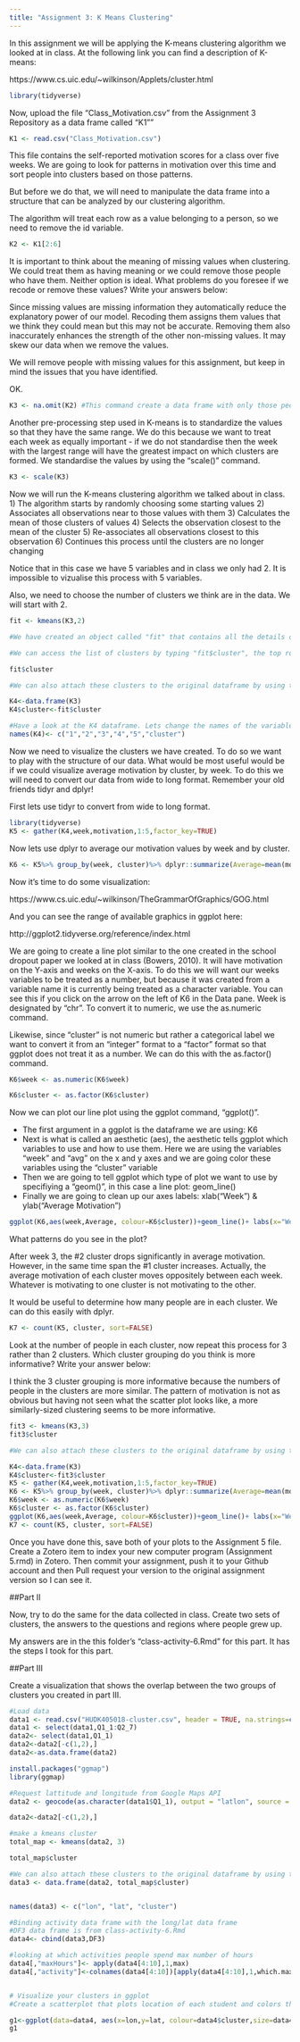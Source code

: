 ```yaml
---
title: "Assignment 3: K Means Clustering"
---
```


In this assignment we will be applying the K-means clustering algorithm we looked at in class. At the following link you can find a description of K-means:

https://www.cs.uic.edu/~wilkinson/Applets/cluster.html


```r
library(tidyverse)
```

Now, upload the file "Class_Motivation.csv" from the Assignment 3 Repository as a data frame called "K1""
```r

K1 <- read.csv("Class_Motivation.csv")

```

This file contains the self-reported motivation scores for a class over five weeks. We are going to look for patterns in motivation over this time and sort people into clusters based on those patterns.

But before we do that, we will need to manipulate the data frame into a structure that can be analyzed by our clustering algorithm.

The algorithm will treat each row as a value belonging to a person, so we need to remove the id variable.

```r

K2 <- K1[2:6]

```

It is important to think about the meaning of missing values when clustering. We could treat them as having meaning or we could remove those people who have them. Neither option is ideal. What problems do you foresee if we recode or remove these values? Write your answers below:

Since missing values are missing information they automatically reduce the explanatory power of our model. Recoding them assigns them values that we think they could mean but this may not be accurate. Removing them also inaccurately enhances the strength of the other non-missing values. It may skew our data when we remove the values.


We will remove people with missing values for this assignment, but keep in mind the issues that you have identified.

OK.

```r

K3 <- na.omit(K2) #This command create a data frame with only those people with no missing values. It "omits" all rows with missing values, also known as a "listwise deletion". EG - It runs down the list deleting rows as it goes.

```

Another pre-processing step used in K-means is to standardize the values so that they have the same range. We do this because we want to treat each week as equally important - if we do not standardise then the week with the largest range will have the greatest impact on which clusters are formed. We standardise the values by using the "scale()" command.

```r

K3 <- scale(K3)

```


Now we will run the K-means clustering algorithm we talked about in class. 
1) The algorithm starts by randomly choosing some starting values 
2) Associates all observations near to those values with them
3) Calculates the mean of those clusters of values
4) Selects the observation closest to the mean of the cluster
5) Re-associates all observations closest to this observation
6) Continues this process until the clusters are no longer changing

Notice that in this case we have 5 variables and in class we only had 2. It is impossible to vizualise this process with 5 variables.

Also, we need to choose the number of clusters we think are in the data. We will start with 2.

```r

fit <- kmeans(K3,2)

#We have created an object called "fit" that contains all the details of our clustering including which observations belong to each cluster.

#We can access the list of clusters by typing "fit$cluster", the top row corresponds to the original order the rows were in. Notice we have deleted some rows.

fit$cluster

#We can also attach these clusters to the original dataframe by using the "data.frame" command to create a new data frame called K4.

K4<-data.frame(K3)
K4$cluster<-fit$cluster

#Have a look at the K4 dataframe. Lets change the names of the variables to make it more convenient with the names() command.
names(K4)<- c("1","2","3","4","5","cluster")

```

Now we need to visualize the clusters we have created. To do so we want to play with the structure of our data. What would be most useful would be if we could visualize average motivation by cluster, by week. To do this we will need to convert our data from wide to long format. Remember your old friends tidyr and dplyr!

First lets use tidyr to convert from wide to long format.
```r
library(tidyverse)
K5 <- gather(K4,week,motivation,1:5,factor_key=TRUE)
```

Now lets use dplyr to average our motivation values by week and by cluster.

```r

K6 <- K5%>% group_by(week, cluster)%>% dplyr::summarize(Average=mean(motivation, na.rm=TRUE))

```

Now it's time to do some visualization: 

https://www.cs.uic.edu/~wilkinson/TheGrammarOfGraphics/GOG.html

And you can see the range of available graphics in ggplot here:

http://ggplot2.tidyverse.org/reference/index.html

We are going to create a line plot similar to the one created in the school dropout paper we looked at in class (Bowers, 2010). It will have motivation on the Y-axis and weeks on the X-axis. To do this we will want our weeks variables to be treated as a number, but because it was created from a variable name it is currently being treated as a character variable. You can see this if you click on the arrow on the left of K6 in the Data pane. Week is designated by "chr". To convert it to numeric, we use the as.numeric command. 

Likewise, since "cluster" is not numeric but rather a categorical label we want to convert it from an "integer" format to a "factor" format so that ggplot does not treat it as a number. We can do this with the as.factor() command.

```r

K6$week <- as.numeric(K6$week)

K6$cluster <- as.factor(K6$cluster)

```

Now we can plot our line plot using the ggplot command, "ggplot()".

- The first argument in a ggplot is the dataframe we are using: K6
- Next is what is called an aesthetic (aes), the aesthetic tells ggplot which variables to use and how to use them. Here we are using the variables "week" and "avg" on the x and y axes and we are going color these variables using the "cluster" variable
- Then we are going to tell ggplot which type of plot we want to use by specifiying a "geom()", in this case a line plot: geom_line()
- Finally we are going to clean up our axes labels: xlab("Week") & ylab("Average Motivation")

```r
ggplot(K6,aes(week,Average, colour=K6$cluster))+geom_line()+ labs(x="Week", y="Average Motivation")

```

What patterns do you see in the plot?

After week 3, the #2 cluster drops significantly in average motivation. However, in the same time span the #1 cluster increases. Actually, the average motivation of each cluster moves oppositely between each week. Whatever is motivating to one cluster is not motivating to the other.

It would be useful to determine how many people are in each cluster. We can do this easily with dplyr.

```r
K7 <- count(K5, cluster, sort=FALSE)
```

Look at the number of people in each cluster, now repeat this process for 3 rather than 2 clusters. Which cluster grouping do you think is more informative? Write your answer below:

I think the 3 cluster grouping is more informative because the numbers of people in the clusters are more similar. The pattern of motivation is not as obvious but having not seen what the scatter plot looks like, a more similarly-sized clustering seems to be more informative.
```r
fit3 <- kmeans(K3,3)
fit3$cluster

#We can also attach these clusters to the original dataframe by using the "data.frame" command to create a new data frame called K4.

K4<-data.frame(K3)
K4$cluster<-fit3$cluster
K5 <- gather(K4,week,motivation,1:5,factor_key=TRUE)
K6 <- K5%>% group_by(week, cluster)%>% dplyr::summarize(Average=mean(motivation, na.rm=TRUE))
K6$week <- as.numeric(K6$week)
K6$cluster <- as.factor(K6$cluster)
ggplot(K6,aes(week,Average, colour=K6$cluster))+geom_line()+ labs(x="Week", y="Average Motivation")
K7 <- count(K5, cluster, sort=FALSE)


```

Once you have done this, save both of your plots to the Assignment 5 file. Create a Zotero item to index your new computer program (Assignment 5.rmd) in Zotero. Then commit your assignment, push it to your Github account and then Pull request your version to the original assignment version so I can see it.

##Part II

Now, try to do the same for the data collected in class. Create two sets of clusters, the answers to the questions and regions where people grew up. 

My answers are in the this folder's "class-activity-6.Rmd" for this part. It has the steps I took for this part.

##Part III

Create a visualization that shows the overlap between the two groups of clusters you created in part III.
```r
#Load data
data1 <- read.csv("HUDK405018-cluster.csv", header = TRUE, na.strings=c("","NA"))
data1 <- select(data1,Q1_1:Q2_7)
data2<- select(data1,Q1_1)
data2<-data2[-c(1,2),]
data2<-as.data.frame(data2)

install.packages("ggmap")
library(ggmap)

#Request lattitude and longitude from Google Maps API
data2 <- geocode(as.character(data1$Q1_1), output = "latlon", source = "dsk")

data2<-data2[-c(1,2),]

#make a kmeans cluster
total_map <- kmeans(data2, 3) 

total_map$cluster

#We can also attach these clusters to the original dataframe by using the "data.frame" command to create a new data frame called K4.
data3 <- data.frame(data2, total_map$cluster)


names(data3) <- c("lon", "lat", "cluster")

#Binding activity data frame with the long/lat data frame
#DF3 data frame is from class-activity-6.Rmd
data4<- cbind(data3,DF3)

#looking at which activities people spend max number of hours
data4[,"maxHours"]<- apply(data4[4:10],1,max)
data4[,"activity"]<-colnames(data4[4:10])[apply(data4[4:10],1,which.max)]


# Visualize your clusters in ggplot
#Create a scatterplot that plots location of each student and colors the points according to their cluster 

g1<-ggplot(data=data4, aes(x=lon,y=lat, colour=data4$cluster,size=data4$maxHours, shape=data4$activity )) + geom_point()+ labs(x="Longitude of Home City", y ="Latitude of Home City")+scale_shape_manual(values=c(16, 17, 15,0,1,2,10))+ggtitle("Weekly Activities People do Greatest Amount of Time based on Home Location")
g1

```

